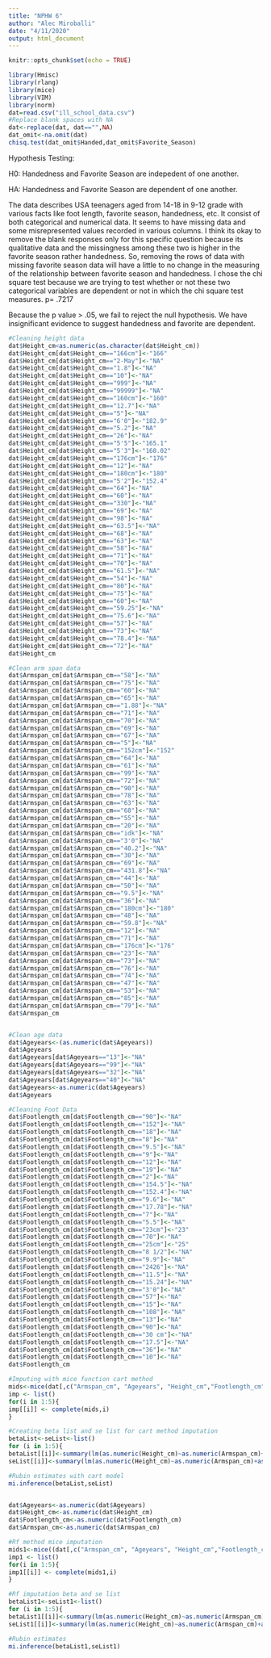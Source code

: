---
title: "NPHW 6"
author: "Alec Miroballi"
date: "4/11/2020"
output: html_document
---

```{r setup, include=FALSE}
knitr::opts_chunk$set(echo = TRUE)

```


```{r}
library(Hmisc)
library(rlang)
library(mice)
library(VIM)
library(norm)
dat=read.csv("ill_school_data.csv")
#Replace blank spaces with NA
dat<-replace(dat, dat=="",NA)
dat_omit<-na.omit(dat)
chisq.test(dat_omit$Handed,dat_omit$Favorite_Season)

```
Hypothesis Testing:

H0: Handedness and Favorite Season are indepedent of one another.

HA: Handedness and Favorite Season are dependent of one another. 


The data describes USA teenagers aged from 14-18 in 9-12 grade with various facts like foot length, favorite season, handedness, etc. It consist of both categorical and numerical data. It seems to have missing data and some misrepresented values recorded in various columns.
I think its okay to remove the blank responses only for this specific question because its qualitative data and the missingness among these two is higher in the favorite season rather handedness. So, removing the rows of data with missing favorite season data will have a little to no change in the measuring of the  relationship between favorite season and handedness. I chose the chi square test because we are trying to test whether or not these two categorical variables are dependent or not in which the chi square test measures. 
p= .7217 

Because the p value > .05, we fail to reject the null hypothesis. We have insignificant evidence to suggest handedness and favorite are dependent. 



```{r}

#Cleaning height data
dat$Height_cm<as.numeric(as.character(dat$Height_cm))
dat$Height_cm[dat$Height_cm=="166cm"]<-"166"
dat$Height_cm[dat$Height_cm=="2-May"]<-"NA"
dat$Height_cm[dat$Height_cm=="1.8"]<-"NA"
dat$Height_cm[dat$Height_cm=="10"]<-"NA"
dat$Height_cm[dat$Height_cm=="999"]<-"NA"
dat$Height_cm[dat$Height_cm=="99999"]<-"NA"
dat$Height_cm[dat$Height_cm=="160cm"]<-"160"
dat$Height_cm[dat$Height_cm=="12.7"]<-"NA"
dat$Height_cm[dat$Height_cm=="5"]<-"NA"
dat$Height_cm[dat$Height_cm=="6'0"]<-"182.9"
dat$Height_cm[dat$Height_cm=="5.2"]<-"NA"
dat$Height_cm[dat$Height_cm=="26"]<-"NA"
dat$Height_cm[dat$Height_cm=="5'5"]<-"165.1"
dat$Height_cm[dat$Height_cm=="5'3"]<-"160.02"
dat$Height_cm[dat$Height_cm=="176cm"]<-"176"
dat$Height_cm[dat$Height_cm=="12"]<-"NA"
dat$Height_cm[dat$Height_cm=="180cm"]<-"180"
dat$Height_cm[dat$Height_cm=="5'2"]<-"152.4"
dat$Height_cm[dat$Height_cm=="64"]<-"NA"
dat$Height_cm[dat$Height_cm=="60"]<-"NA"
dat$Height_cm[dat$Height_cm=="330"]<-"NA"
dat$Height_cm[dat$Height_cm=="69"]<-"NA"
dat$Height_cm[dat$Height_cm=="98"]<-"NA"
dat$Height_cm[dat$Height_cm=="63.5"]<-"NA"
dat$Height_cm[dat$Height_cm=="68"]<-"NA"
dat$Height_cm[dat$Height_cm=="63"]<-"NA"
dat$Height_cm[dat$Height_cm=="58"]<-"NA"
dat$Height_cm[dat$Height_cm=="71"]<-"NA"
dat$Height_cm[dat$Height_cm=="70"]<-"NA"
dat$Height_cm[dat$Height_cm=="61.5"]<-"NA"
dat$Height_cm[dat$Height_cm=="54"]<-"NA"
dat$Height_cm[dat$Height_cm=="80"]<-"NA"
dat$Height_cm[dat$Height_cm=="75"]<-"NA"
dat$Height_cm[dat$Height_cm=="60"]<-"NA"
dat$Height_cm[dat$Height_cm=="59.25"]<-"NA"
dat$Height_cm[dat$Height_cm=="75.6"]<-"NA"
dat$Height_cm[dat$Height_cm=="57"]<-"NA"
dat$Height_cm[dat$Height_cm=="73"]<-"NA"
dat$Height_cm[dat$Height_cm=="78.4"]<-"NA"
dat$Height_cm[dat$Height_cm=="72"]<-"NA"
dat$Height_cm

#Clean arm span data
dat$Armspan_cm[dat$Armspan_cm=="58"]<-"NA"
dat$Armspan_cm[dat$Armspan_cm=="75"]<-"NA"
dat$Armspan_cm[dat$Armspan_cm=="60"]<-"NA"
dat$Armspan_cm[dat$Armspan_cm=="65"]<-"NA"
dat$Armspan_cm[dat$Armspan_cm=="1.88"]<-"NA"
dat$Armspan_cm[dat$Armspan_cm=="71"]<-"NA"
dat$Armspan_cm[dat$Armspan_cm=="70"]<-"NA"
dat$Armspan_cm[dat$Armspan_cm=="69"]<-"NA"
dat$Armspan_cm[dat$Armspan_cm=="67"]<-"NA"
dat$Armspan_cm[dat$Armspan_cm=="5"]<-"NA"
dat$Armspan_cm[dat$Armspan_cm=="152cm"]<-"152"
dat$Armspan_cm[dat$Armspan_cm=="64"]<-"NA"
dat$Armspan_cm[dat$Armspan_cm=="61"]<-"NA"
dat$Armspan_cm[dat$Armspan_cm=="99"]<-"NA"
dat$Armspan_cm[dat$Armspan_cm=="72"]<-"NA"
dat$Armspan_cm[dat$Armspan_cm=="90"]<-"NA"
dat$Armspan_cm[dat$Armspan_cm=="78"]<-"NA"
dat$Armspan_cm[dat$Armspan_cm=="63"]<-"NA"
dat$Armspan_cm[dat$Armspan_cm=="68"]<-"NA"
dat$Armspan_cm[dat$Armspan_cm=="55"]<-"NA"
dat$Armspan_cm[dat$Armspan_cm=="20"]<-"NA"
dat$Armspan_cm[dat$Armspan_cm=="idk"]<-"NA"
dat$Armspan_cm[dat$Armspan_cm=="3'0"]<-"NA"
dat$Armspan_cm[dat$Armspan_cm=="40.2"]<-"NA"
dat$Armspan_cm[dat$Armspan_cm=="30"]<-"NA"
dat$Armspan_cm[dat$Armspan_cm=="69"]<-"NA"
dat$Armspan_cm[dat$Armspan_cm=="431.8"]<-"NA"
dat$Armspan_cm[dat$Armspan_cm=="44"]<-"NA"
dat$Armspan_cm[dat$Armspan_cm=="50"]<-"NA"
dat$Armspan_cm[dat$Armspan_cm=="9.5"]<-"NA"
dat$Armspan_cm[dat$Armspan_cm=="36"]<-"NA"
dat$Armspan_cm[dat$Armspan_cm=="180cm"]<-"180"
dat$Armspan_cm[dat$Armspan_cm=="48"]<-"NA"
dat$Armspan_cm[dat$Armspan_cm=="59.8"]<-"NA"
dat$Armspan_cm[dat$Armspan_cm=="12"]<-"NA"
dat$Armspan_cm[dat$Armspan_cm=="71"]<-"NA"
dat$Armspan_cm[dat$Armspan_cm=="176cm"]<-"176"
dat$Armspan_cm[dat$Armspan_cm=="23"]<-"NA"
dat$Armspan_cm[dat$Armspan_cm=="73"]<-"NA"
dat$Armspan_cm[dat$Armspan_cm=="76"]<-"NA"
dat$Armspan_cm[dat$Armspan_cm=="74"]<-"NA"
dat$Armspan_cm[dat$Armspan_cm=="47"]<-"NA"
dat$Armspan_cm[dat$Armspan_cm=="53"]<-"NA"
dat$Armspan_cm[dat$Armspan_cm=="85"]<-"NA"
dat$Armspan_cm[dat$Armspan_cm=="79"]<-"NA"
dat$Armspan_cm


#Clean age data
dat$Ageyears<-(as.numeric(dat$Ageyears))
dat$Ageyears
dat$Ageyears[dat$Ageyears=="13"]<-"NA"
dat$Ageyears[dat$Ageyears=="99"]<-"NA"
dat$Ageyears[dat$Ageyears=="32"]<-"NA"
dat$Ageyears[dat$Ageyears=="40"]<-"NA"
dat$Ageyears<-as.numeric(dat$Ageyears)
dat$Ageyears

#Cleaning Foot Data
dat$Footlength_cm[dat$Footlength_cm=="90"]<-"NA"
dat$Footlength_cm[dat$Footlength_cm=="152"]<-"NA"
dat$Footlength_cm[dat$Footlength_cm=="18"]<-"NA"
dat$Footlength_cm[dat$Footlength_cm=="8"]<-"NA"
dat$Footlength_cm[dat$Footlength_cm=="9.5"]<-"NA"
dat$Footlength_cm[dat$Footlength_cm=="9"]<-"NA"
dat$Footlength_cm[dat$Footlength_cm=="12"]<-"NA"
dat$Footlength_cm[dat$Footlength_cm=="19"]<-"NA"
dat$Footlength_cm[dat$Footlength_cm=="2"]<-"NA"
dat$Footlength_cm[dat$Footlength_cm=="154.5"]<-"NA"
dat$Footlength_cm[dat$Footlength_cm=="152.4"]<-"NA"
dat$Footlength_cm[dat$Footlength_cm=="9.6"]<-"NA"
dat$Footlength_cm[dat$Footlength_cm=="17.78"]<-"NA"
dat$Footlength_cm[dat$Footlength_cm=="7"]<-"NA"
dat$Footlength_cm[dat$Footlength_cm=="5.5"]<-"NA"
dat$Footlength_cm[dat$Footlength_cm=="23cm"]<-"23"
dat$Footlength_cm[dat$Footlength_cm=="70"]<-"NA"
dat$Footlength_cm[dat$Footlength_cm=="25cm"]<-"25"
dat$Footlength_cm[dat$Footlength_cm=="8 1/2"]<-"NA"
dat$Footlength_cm[dat$Footlength_cm=="9.9"]<-"NA"
dat$Footlength_cm[dat$Footlength_cm=="2426"]<-"NA"
dat$Footlength_cm[dat$Footlength_cm=="11.5"]<-"NA"
dat$Footlength_cm[dat$Footlength_cm=="15.24"]<-"NA"
dat$Footlength_cm[dat$Footlength_cm=="3'0"]<-"NA"
dat$Footlength_cm[dat$Footlength_cm=="57"]<-"NA"
dat$Footlength_cm[dat$Footlength_cm=="15"]<-"NA"
dat$Footlength_cm[dat$Footlength_cm=="108"]<-"NA"
dat$Footlength_cm[dat$Footlength_cm=="13"]<-"NA"
dat$Footlength_cm[dat$Footlength_cm=="90"]<-"NA"
dat$Footlength_cm[dat$Footlength_cm=="30 cm"]<-"NA"
dat$Footlength_cm[dat$Footlength_cm=="17.5"]<-"NA"
dat$Footlength_cm[dat$Footlength_cm=="36"]<-"NA"
dat$Footlength_cm[dat$Footlength_cm=="10"]<-"NA"
dat$Footlength_cm

#Imputing with mice function cart method
mids<-mice(dat[,c("Armspan_cm", "Ageyears", "Height_cm","Footlength_cm")], m = 5, method="cart")
imp <- list()
for(i in 1:5){
imp[[i]] <- complete(mids,i)
}

#Creating beta list and se list for cart method imputation
betaList<-seList<-list() 
for (i in 1:5){ 
betaList[[i]]<-summary(lm(as.numeric(Height_cm)~as.numeric(Armspan_cm)+as.numeric(Ageyears)+as.numeric(Footlength_cm),data=as.data.frame(imp[[i]])))$coefficients[,1] 
seList[[i]]<-summary(lm(as.numeric(Height_cm)~as.numeric(Armspan_cm)+as.numeric(Ageyears)+as.numeric(Footlength_cm),data=as.data.frame(imp[[i]])))$coefficients[,2] }

#Rubin estimates with cart model
mi.inference(betaList,seList)


dat$Ageyears<-as.numeric(dat$Ageyears)
dat$Height_cm<-as.numeric(dat$Height_cm)
dat$Footlength_cm<-as.numeric(dat$Footlength_cm)
dat$Armspan_cm<-as.numeric(dat$Armspan_cm)

#Rf method mice imputation
mids1<-mice((dat[,c("Armspan_cm", "Ageyears", "Height_cm","Footlength_cm")]), method="rf", ntree=3)
imp1 <- list()
for(i in 1:5){
imp1[[i]] <- complete(mids1,i)
}

#Rf imputation beta and se list
betaList1<-seList1<-list() 
for (i in 1:5){ 
betaList1[[i]]<-summary(lm(as.numeric(Height_cm)~as.numeric(Armspan_cm)+as.numeric(Ageyears)+as.numeric(Footlength_cm),data=as.data.frame(imp1[[i]])))$coefficients[,1] 
seList1[[i]]<-summary(lm(as.numeric(Height_cm)~as.numeric(Armspan_cm)+as.numeric(Ageyears)+as.numeric(Footlength_cm),data=as.data.frame(imp1[[i]])))$coefficients[,2] }

#Rubin estimates
mi.inference(betaList1,seList1)



```


```{r}

```

